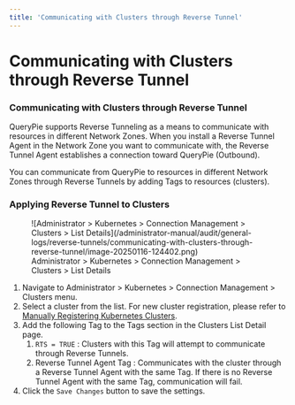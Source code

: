 ```yaml
---
title: 'Communicating with Clusters through Reverse Tunnel'
---
```


# Communicating with Clusters through Reverse Tunnel

### Communicating with Clusters through Reverse Tunnel

QueryPie supports Reverse Tunneling as a means to communicate with resources in different Network Zones. When you install a Reverse Tunnel Agent in the Network Zone you want to communicate with, the Reverse Tunnel Agent establishes a connection toward QueryPie (Outbound).

You can communicate from QueryPie to resources in different Network Zones through Reverse Tunnels by adding Tags to resources (clusters).

### Applying Reverse Tunnel to Clusters

<figure data-layout="center" data-align="center">
![Administrator &gt; Kubernetes &gt; Connection Management &gt; Clusters &gt; List Details](/administrator-manual/audit/general-logs/reverse-tunnels/communicating-with-clusters-through-reverse-tunnel/image-20250116-124402.png)
<figcaption>
Administrator &gt; Kubernetes &gt; Connection Management &gt; Clusters &gt; List Details
</figcaption>
</figure>

1. Navigate to Administrator &gt; Kubernetes &gt; Connection Management &gt; Clusters menu.
2. Select a cluster from the list. For new cluster registration, please refer to [Manually Registering Kubernetes Clusters](../../../kubernetes/connection-management/clusters/manually-registering-kubernetes-clusters).
3. Add the following Tag to the Tags section in the Clusters List Detail page.
    1. `RTS = TRUE` : Clusters with this Tag will attempt to communicate through Reverse Tunnels.
    2. Reverse Tunnel Agent Tag : Communicates with the cluster through a Reverse Tunnel Agent with the same Tag. If there is no Reverse Tunnel Agent with the same Tag, communication will fail.
4. Click the `Save Changes` button to save the settings.
